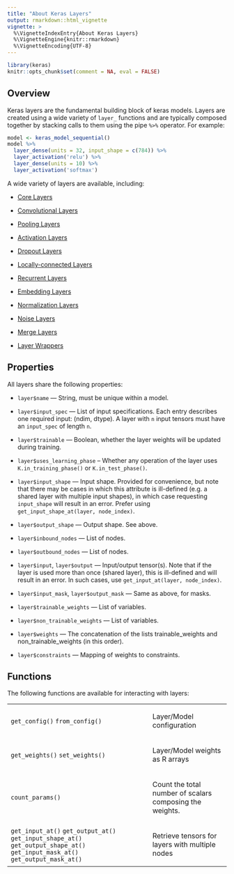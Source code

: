 ```yaml
---
title: "About Keras Layers"
output: rmarkdown::html_vignette
vignette: >
  %\VignetteIndexEntry{About Keras Layers}
  %\VignetteEngine{knitr::rmarkdown}
  %\VignetteEncoding{UTF-8}
---
```


```r
library(keras)
knitr::opts_chunk$set(comment = NA, eval = FALSE)
```


## Overview

Keras layers are the fundamental building block of keras models. Layers are created using a wide variety of `layer_` functions and are typically composed together by stacking calls to them using the pipe `%>%` operator. For example:

```r
model <- keras_model_sequential() 
model %>% 
  layer_dense(units = 32, input_shape = c(784)) %>% 
  layer_activation('relu') %>% 
  layer_dense(units = 10) %>% 
  layer_activation('softmax')
```

A wide variety of layers are available, including:

- [Core Layers](https://rstudio.github.io/keras/reference/index.html#section-core-layers)

- [Convolutional Layers](https://rstudio.github.io/keras/reference/index.html#section-convolutional-layers)

- [Pooling Layers](https://rstudio.github.io/keras/reference/index.html#section-pooling-layers)

- [Activation Layers](https://rstudio.github.io/keras/reference/index.html#section-activation-layers)

- [Dropout Layers](https://rstudio.github.io/keras/reference/index.html#section-dropout-layers)

- [Locally-connected Layers](https://rstudio.github.io/keras/reference/index.html#section-locally-connected-layers)

- [Recurrent Layers](https://rstudio.github.io/keras/reference/index.html#section-recurrent-layers)

- [Embedding Layers](https://rstudio.github.io/keras/reference/index.html#section-embedding-layers)

- [Normalization Layers](https://rstudio.github.io/keras/reference/index.html#section-normalization-layers)

- [Noise Layers](https://rstudio.github.io/keras/reference/index.html#section-noise-layers)

- [Merge Layers](https://rstudio.github.io/keras/reference/index.html#section-merge-layers)

- [Layer Wrappers](https://rstudio.github.io/keras/reference/index.html#section-layer-wrappers)


## Properties

All layers share the following properties:

- `layer$name` ---  String, must be unique within a model.

- `layer$input_spec` --- List of input specifications. Each entry describes one required input: (ndim, dtype). A layer with `n` input tensors must have an `input_spec` of length `n`.

- `layer$trainable` --- Boolean, whether the layer weights will be updated during training.

- `layer$uses_learning_phase` -- Whether any operation of the layer uses `K.in_training_phase()` or `K.in_test_phase()`.

- `layer$input_shape` --- Input shape. Provided for convenience, but note that there may be cases in which this
    attribute is ill-defined (e.g. a shared layer with multiple input shapes), in which case
    requesting `input_shape` will result in an error. Prefer using `get_input_shape_at(layer, node_index)`.
    
- `layer$output_shape` --- Output shape. See above.

- `layer$inbound_nodes` --- List of nodes.

- `layer$outbound_nodes` --- List of nodes.

- `layer$input`, `layer$output` --- Input/output tensor(s). Note that if the layer is used more than
  once (shared layer), this is ill-defined and will result in an error. In such cases, use `get_input_at(layer, node_index)`.
  
- `layer$input_mask`, `layer$output_mask` --- Same as above, for masks.

- `layer$trainable_weights` --- List of variables.

- `layer$non_trainable_weights` --- List of variables.

- `layer$weights` ---  The concatenation of the lists trainable_weights and
    non_trainable_weights (in this order).
    
- `layer$constraints` ---  Mapping of weights to constraints.

## Functions

The following functions are available for interacting with layers:

<table class="ref-index">

<colgroup>
<col class="alias" />
<col class="title" />
</colgroup>

<tbody>

<tr>
<!--  -->
<td>
  `get_config()` `from_config()`
</td>
<td><p>Layer/Model configuration</p></td>
</tr><tr>
<!--  -->
<td>
  `get_weights()` `set_weights()`
</td>
<td><p>Layer/Model weights as R arrays</p></td>
</tr>
<tr>
<!--  -->
<td>
  `count_params()`
</td>
<td><p>Count the total number of scalars composing the weights.</p></td>
</tr>


<tr>
<!--  -->
<td>
  `get_input_at()` `get_output_at()` `get_input_shape_at()` `get_output_shape_at()` `get_input_mask_at()` `get_output_mask_at()`
</td>
<td><p>Retrieve tensors for layers with multiple nodes</p></td>
</tr>

</tbody>
</table>






